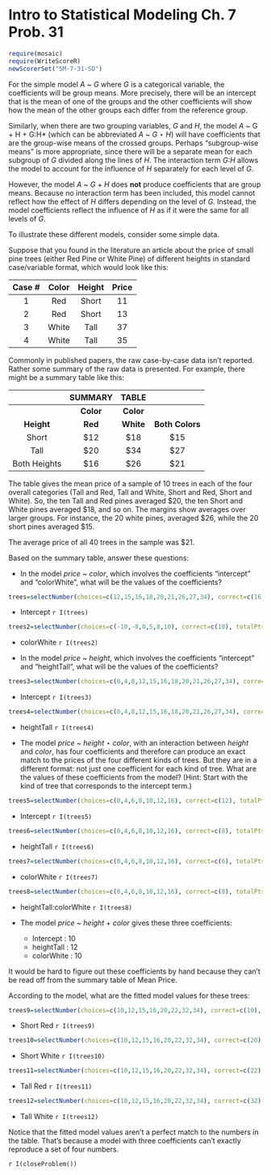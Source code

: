 Intro to Statistical Modeling Ch. 7 Prob. 31
========================================================
```r
require(mosaic)
require(WriteScoreR)
newScorerSet("SM-7-31-SD")
```
For the simple model *A* ~ *G* where *G* is a categorical variable, the
coefficients will be group means.  More precisely, there will be an intercept that is the mean of one of the groups and the other coefficients will show how the mean of the other groups each differ from the reference group.

Similarly, when there are two grouping variables, *G* and *H*, the model *A ~ *G + H + G:H* (which can be abbreviated *A* ~ *G* $\star$ *H*) will have coefficients that are the group-wise means of the crossed groups.  Perhaps "subgroup-wise means" is more appropriate, since there will be a separate mean for each subgroup of *G* divided along the lines of *H*.  The interaction term *G:H* allows the model to account for the influence of *H* separately for each level of *G*. 

However, the model *A* ~ *G* + *H* does **not** produce coefficients that are group means.  Because no interaction term has been included, this model cannot reflect how the effect of *H* differs depending on the level of *G*.  Instead, the model coefficients reflect the influence of *H* as if it were the same for all levels of *G*.

To illustrate these different models, consider some simple data.

Suppose that you found in the literature an article about the price of small pine trees (either Red Pine or White Pine) of different heights in standard case/variable format, which would look like this:

Case # | Color | Height | Price 
|:-----:|:-----:|:-----:|:-----:|
1 | Red | Short | 11
2 | Red | Short | 13
3 | White | Tall | 37
4 | White | Tall | 35


Commonly in published papers, the raw case-by-case data isn't reported.  Rather some summary of the raw data is presented.  For example, there might be a summary table like this:

|  | SUMMARY | TABLE |  |
|:-----:|:-----:|:-----:|:-----:|
|  | **Color** | **Color** | |
| **Height** | **Red** | **White** | **Both Colors** |
| Short | $12 | $18 | $15 |
| Tall | $20 | $34 | $27 |
| Both Heights | $16 | $26 | $21 |


The table gives the mean price of a sample of 10 trees in each of the four overall categories (Tall and Red, Tall and White, Short and Red, Short and White).  So, the ten Tall and Red pines averaged $20, the ten Short and White pines averaged $18, and so on.  The margins show averages over larger groups.  For instance, the 20 white pines, averaged $26, while the 20 short pines averaged $15.  

The average price of all 40 trees in the sample was $21.

Based on the summary table, answer these questions:

* In the model *price* ~ *color*, which involves the coefficients "intercept" and "colorWhite", what will be the values of the coefficients?

```r
trees=selectNumber(choices=c(12,15,16,18,20,21,26,27,34), correct=c(16), totalPts=1, name="int")
```
  * Intercept `r I(trees)`   

```r
trees2=selectNumber(choices=c(-10,-8,0,5,8,10), correct=c(10), totalPts=1, name="cW")
```
  * colorWhite `r I(trees2)`     


* In the model *price* ~ *height*, which involves the coefficients "intercept" and "heightTall", what will be the values of the coefficients?
 
```r
trees3=selectNumber(choices=c(0,4,8,12,15,16,18,20,21,26,27,34), correct=c(15), totalPts=1, name="int2")
```
  * Intercept `r I(trees3)`
```r
trees4=selectNumber(choices=c(0,4,8,12,15,16,18,20,21,26,27,34), correct=c(12), totalPts=1, name="hT")
```
  * heightTall `r I(trees4)`     

* The model *price* ~ *height* $\star$ *color*, with an interaction between *height* and *color*, has four coefficients and therefore can produce an exact match to the prices of the four different kinds of trees.  But they are in a different format: not just one coefficient for each kind of tree.  What are the values of these coefficients from the model?  (Hint: Start with the kind of tree that corresponds to the intercept term.)

```r
trees5=selectNumber(choices=c(0,4,6,8,10,12,16), correct=c(12), totalPts=1, name="int3")
```
  * Intercept `r I(trees5)` 
  
```r
trees6=selectNumber(choices=c(0,4,6,8,10,12,16), correct=c(8), totalPts=1, name="hT2")
```
  * heightTall `r I(trees6)`  

```r
trees7=selectNumber(choices=c(0,4,6,8,10,12,16), correct=c(6), totalPts=1, name="cW2")
```
  * colorWhite `r I(trees7)`  

```r
trees8=selectNumber(choices=c(0,4,6,8,10,12,16), correct=c(8), totalPts=1, name="hT2")
```
  * heightTall:colorWhite `r I(trees8)`


* The model *price* ~ *height* + *color* gives these three coefficients: 
  * Intercept  : 10
  * heightTall : 12
  * colorWhite : 10


It would be hard to figure out these coefficients by hand because they can't be read off from the summary table of Mean Price.

According to the model, what are the fitted model values for these trees:

```r
trees9=selectNumber(choices=c(10,12,15,16,20,22,32,34), correct=c(10), totalPts=1, name="sRed")
```
* Short Red `r I(trees9)` 

```r
trees10=selectNumber(choices=c(10,12,15,16,20,22,32,34), correct=c(20), totalPts=1, name="sWhite")
```
* Short White `r I(trees10)`  

```r
trees11=selectNumber(choices=c(10,12,15,16,20,22,32,34), correct=c(22), totalPts=1, name="tRed")
```
* Tall Red `r I(trees11)` 

```r
trees12=selectNumber(choices=c(10,12,15,16,20,22,32,34), correct=c(32), totalPts=1, name="tWhite")
```
* Tall White `r I(trees12)` 

Notice that the fitted model values aren't a perfect match to the numbers in the table.  That's because a model with three coefficients can't exactly reproduce a set of four numbers.



`r I(closeProblem())`